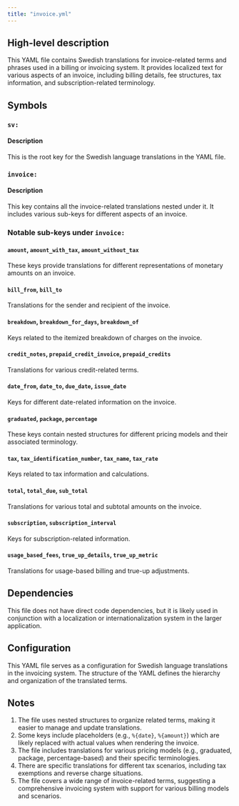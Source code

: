 ```yaml
---
title: "invoice.yml"
---
```


## High-level description
This YAML file contains Swedish translations for invoice-related terms and phrases used in a billing or invoicing system. It provides localized text for various aspects of an invoice, including billing details, fee structures, tax information, and subscription-related terminology.

## Symbols

### `sv:`
#### Description
This is the root key for the Swedish language translations in the YAML file.

### `invoice:`
#### Description
This key contains all the invoice-related translations nested under it. It includes various sub-keys for different aspects of an invoice.

### Notable sub-keys under `invoice:`

#### `amount`, `amount_with_tax`, `amount_without_tax`
These keys provide translations for different representations of monetary amounts on an invoice.

#### `bill_from`, `bill_to`
Translations for the sender and recipient of the invoice.

#### `breakdown`, `breakdown_for_days`, `breakdown_of`
Keys related to the itemized breakdown of charges on the invoice.

#### `credit_notes`, `prepaid_credit_invoice`, `prepaid_credits`
Translations for various credit-related terms.

#### `date_from`, `date_to`, `due_date`, `issue_date`
Keys for different date-related information on the invoice.

#### `graduated`, `package`, `percentage`
These keys contain nested structures for different pricing models and their associated terminology.

#### `tax`, `tax_identification_number`, `tax_name`, `tax_rate`
Keys related to tax information and calculations.

#### `total`, `total_due`, `sub_total`
Translations for various total and subtotal amounts on the invoice.

#### `subscription`, `subscription_interval`
Keys for subscription-related information.

#### `usage_based_fees`, `true_up_details`, `true_up_metric`
Translations for usage-based billing and true-up adjustments.

## Dependencies
This file does not have direct code dependencies, but it is likely used in conjunction with a localization or internationalization system in the larger application.

## Configuration
This YAML file serves as a configuration for Swedish language translations in the invoicing system. The structure of the YAML defines the hierarchy and organization of the translated terms.

## Notes
1. The file uses nested structures to organize related terms, making it easier to manage and update translations.
2. Some keys include placeholders (e.g., `%{date}`, `%{amount}`) which are likely replaced with actual values when rendering the invoice.
3. The file includes translations for various pricing models (e.g., graduated, package, percentage-based) and their specific terminologies.
4. There are specific translations for different tax scenarios, including tax exemptions and reverse charge situations.
5. The file covers a wide range of invoice-related terms, suggesting a comprehensive invoicing system with support for various billing models and scenarios.